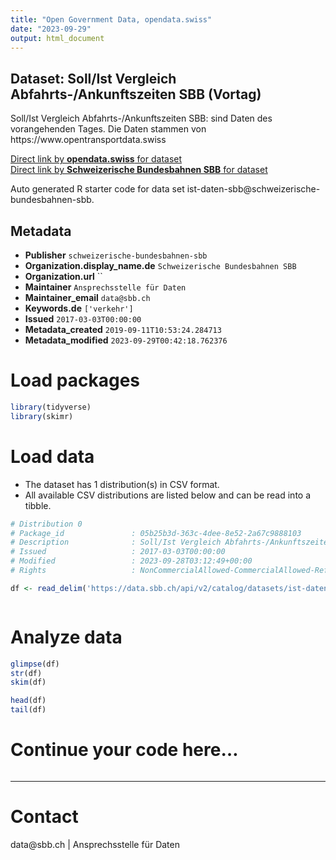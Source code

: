 ```yaml
---
title: "Open Government Data, opendata.swiss"
date: "2023-09-29"
output: html_document
---
```


## Dataset: Soll/Ist Vergleich Abfahrts-/Ankunftszeiten SBB (Vortag)

Soll/Ist Vergleich Abfahrts-/Ankunftszeiten SBB: sind Daten des vorangehenden Tages. Die Daten stammen von https://www.opentransportdata.swiss

[Direct link by **opendata.swiss** for dataset](https://opendata.swiss/de/dataset/soll-ist-vergleich-abfahrts-ankunftszeiten-sbb-vortag)<br>
[Direct link by **Schweizerische Bundesbahnen SBB** for dataset](https://data.sbb.ch/explore/dataset/ist-daten-sbb/)

Auto generated R starter code for data set ist-daten-sbb@schweizerische-bundesbahnen-sbb.

## Metadata

- **Publisher** `schweizerische-bundesbahnen-sbb`
- **Organization.display_name.de** `Schweizerische Bundesbahnen SBB`
- **Organization.url** ``
- **Maintainer** `Ansprechsstelle für Daten`
- **Maintainer_email** `data@sbb.ch`
- **Keywords.de** `['verkehr']`
- **Issued** `2017-03-03T00:00:00`
- **Metadata_created** `2019-09-11T10:53:24.284713`
- **Metadata_modified** `2023-09-29T00:42:18.762376`


# Load packages

```r

library(tidyverse)
library(skimr)

```

# Load data

-   The dataset has 1 distribution(s) in CSV format.
-   All available CSV distributions are listed below and can be read into a tibble.

```r

# Distribution 0
# Package_id               : 05b25b3d-363c-4dee-8e52-2a67c9888103
# Description              : Soll/Ist Vergleich Abfahrts-/Ankunftszeiten SBB (Vortag) (csv)
# Issued                   : 2017-03-03T00:00:00
# Modified                 : 2023-09-28T03:12:49+00:00
# Rights                   : NonCommercialAllowed-CommercialAllowed-ReferenceRequired

df <- read_delim('https://data.sbb.ch/api/v2/catalog/datasets/ist-daten-sbb/exports/csv')



```

# Analyze data

```r

glimpse(df)
str(df)
skim(df)

head(df)
tail(df)

```

# Continue your code here...

```r

```

------------------------------------------------------------------------

# Contact

data@sbb.ch | Ansprechsstelle für Daten
